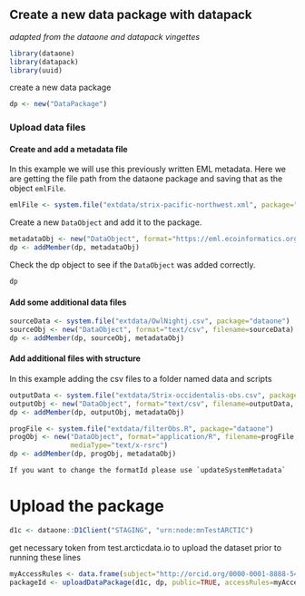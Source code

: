 ## Create a new data package with datapack
*adapted from the dataone and datapack vingettes*

```r
library(dataone)
library(datapack)
library(uuid)
```

create a new data package
```r
dp <- new("DataPackage")
```

### Upload data files

#### Create and add a metadata file

In this example we will use this previously written EML metadata. Here we are getting the file path from the dataone package and saving that as the object `emlFile`.
```r
emlFile <- system.file("extdata/strix-pacific-northwest.xml", package="dataone")
```

Create a new `DataObject` and add it to the package.
```r
metadataObj <- new("DataObject", format="https://eml.ecoinformatics.org/eml-2.2.0", filename=emlFile)
dp <- addMember(dp, metadataObj)
```

Check the dp object to see if the `DataObject` was added correctly.
```r
dp
```

#### Add some additional data files
```r
sourceData <- system.file("extdata/OwlNightj.csv", package="dataone")
sourceObj <- new("DataObject", format="text/csv", filename=sourceData)
dp <- addMember(dp, sourceObj, metadataObj)
```

#### Add additional files with structure

In this example adding the csv files to a folder named data and scripts
```r
outputData <- system.file("extdata/Strix-occidentalis-obs.csv", package="dataone")
outputObj <- new("DataObject", format="text/csv", filename=outputData, targetPath = "data")
dp <- addMember(dp, outputObj, metadataObj)

progFile <- system.file("extdata/filterObs.R", package="dataone")
progObj <- new("DataObject", format="application/R", filename=progFile, targetPath = "scripts",
               mediaType="text/x-rsrc")
dp <- addMember(dp, progObj, metadataObj)
```

```block
If you want to change the formatId please use `updateSystemMetadata`
```

# Upload the package

```r
d1c <- dataone::D1Client("STAGING", "urn:node:mnTestARCTIC")
```

get necessary token from test.arcticdata.io to upload the dataset prior to running these lines

```r
myAccessRules <- data.frame(subject="http://orcid.org/0000-0001-8888-547X", permission="changePermission") 
packageId <- uploadDataPackage(d1c, dp, public=TRUE, accessRules=myAccessRules, quiet=FALSE)
```

